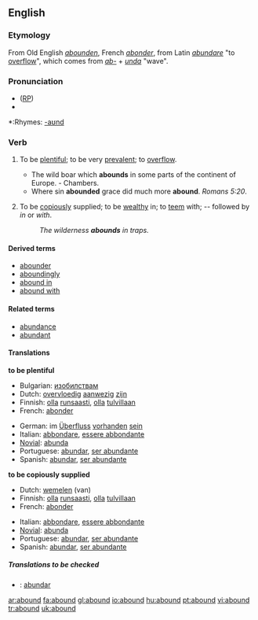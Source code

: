 ==English==

===Etymology===
From Old English ''[[abounden]]'', French ''[[abonder]]'', from Latin ''[[abundare]]'' "to [[overflow]]", which comes from ''[[ab-]]'' + ''[[unda]]'' "wave".

===Pronunciation===
* ([[RP]]) {{IPA|/əˈbaʊnd/}}
*{{audio|en-us-abound.ogg|Audio (US)}}

*:Rhymes: [[Rhymes:English:-aʊnd|-aʊnd]]

===Verb===
{{en-verb}}
# {{intransitive}} To be [[plentiful]]; to be very [[prevalent]]; to [[overflow]].
#* The wild boar which '''abounds''' in some parts of the continent of Europe. - Chambers.
#* Where sin '''abounded''' grace did much more '''abound'''. ''Romans 5:20''.
# {{intransitive}} To be [[copiously]] supplied; to be [[wealthy]] in; to [[teem]] with; -- followed by ''in'' or ''with''.
#: ''The wilderness '''abounds''' in traps.''

====Derived terms====
* [[abounder]]
* [[aboundingly]]
* [[abound in]]
* [[abound with]]

====Related terms====
* [[abundance]]
* [[abundant]]

====Translations====
'''to be plentiful'''
{{top}}
*Bulgarian: [[изобилствам]]
*Dutch: [[overvloedig]] [[aanwezig]] [[zijn]]
*Finnish: [[olla]] [[runsaasti]], [[olla]] [[tulvillaan]]
*French: [[abonder]]
{{mid}}
*German: im [[Überfluss]] [[vorhanden]] [[sein]]
*Italian: [[abbondare]], [[essere abbondante]]
*[[Novial]]: [[abunda]]
*Portuguese: [[abundar]], [[ser abundante]]
*Spanish: [[abundar]], [[ser abundante]]
{{bottom}}

'''to be copiously supplied'''
{{top}}
*Dutch: [[wemelen]] (van)
*Finnish: [[olla]] [[runsaasti]], [[olla]] [[tulvillaan]]
*French: [[abonder]]
{{mid}}
*Italian: [[abbondare]], [[essere abbondante]]
*[[Novial]]: [[abunda]]
*Portuguese: [[abundar]], [[ser abundante]]
*Spanish: [[abundar]], [[ser abundante]]
{{bottom}}

=====Translations to be checked=====
{{checktrans}}
*{{ttbc|Ido}}: [[abundar]]

[[ar:abound]]
[[fa:abound]]
[[gl:abound]]
[[io:abound]]
[[hu:abound]]
[[pt:abound]]
[[vi:abound]]
[[tr:abound]]
[[uk:abound]]